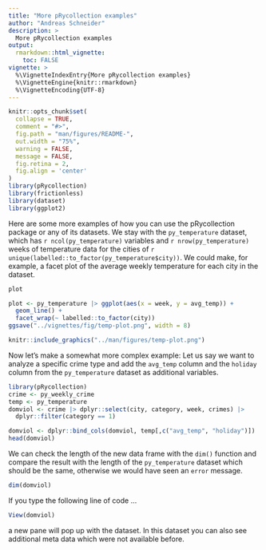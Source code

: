 ```yaml
---
title: "More pRycollection examples"
author: "Andreas Schneider"
description: >
  More pRycollection examples
output:
  rmarkdown::html_vignette:
    toc: FALSE
vignette: >
  %\VignetteIndexEntry{More pRycollection examples}
  %\VignetteEngine{knitr::rmarkdown}
  %\VignetteEncoding{UTF-8}
---
```



```r
knitr::opts_chunk$set(
  collapse = TRUE,
  comment = "#>",
  fig.path = "man/figures/README-",
  out.width = "75%",
  warning = FALSE,
  message = FALSE,
  fig.retina = 2,
  fig.align = 'center'
)
library(pRycollection)
library(frictionless)
library(dataset)
library(ggplot2)
```

Here are some more examples of how you can use the pRycollection package
or any of its datasets.
We stay with the `py_temperature` dataset, which has `r ncol(py_temperature)`
variables and `r nrow(py_temperature)` weeks of temperature data for the
cities of `r unique(labelled::to_factor(py_temperature$city))`.
We could make, for example, a facet plot of the average weekly
temperature for each city in the dataset.

```r
plot
```

```r
plot <- py_temperature |> ggplot(aes(x = week, y = avg_temp)) +
  geom_line() +
  facet_wrap(~ labelled::to_factor(city))
ggsave("../vignettes/fig/temp-plot.png", width = 8)
```

```r
knitr::include_graphics("../man/figures/temp-plot.png")
```

Now let's make a somewhat more complex example:
Let us say we want to analyze a specific crime type and add the `avg_temp`
column and the `holiday` column from the `py_temperature` dataset as
additional variables.

```r
library(pRycollection)
crime <- py_weekly_crime
temp <- py_temperature
domviol <- crime |> dplyr::select(city, category, week, crimes) |> 
  dplyr::filter(category == 1)

```

```r
domviol <- dplyr::bind_cols(domviol, temp[,c("avg_temp", "holiday")])
head(domviol)
```

We can check the length of the new data frame with the `dim()` function
and compare the result with the length of the `py_temperature` dataset
which should be the same, otherwise we would have seen an `error` message.

```r
dim(domviol)
```

If you type the following line of code ...

```r
View(domviol)
```

a new pane will pop up with the dataset. In this dataset you can also
see additional meta data which were not available before.
